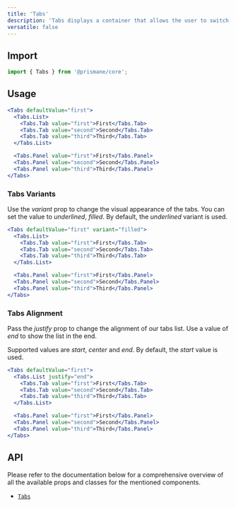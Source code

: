 ---
title: 'Tabs'
description: 'Tabs displays a container that allows the user to switch between different screens.'
versatile: false
---

## Import

```js
import { Tabs } from '@prismane/core';
```

## Usage

```jsx preview
<Tabs defaultValue="first">
  <Tabs.List>
    <Tabs.Tab value="first">First</Tabs.Tab>
    <Tabs.Tab value="second">Second</Tabs.Tab>
    <Tabs.Tab value="third">Third</Tabs.Tab>
  </Tabs.List>

  <Tabs.Panel value="first">First</Tabs.Panel>
  <Tabs.Panel value="second">Second</Tabs.Panel>
  <Tabs.Panel value="third">Third</Tabs.Panel>
</Tabs>
```

### Tabs Variants

Use the _variant_ prop to change the visual appearance of the tabs. You can set the value to _underlined_, _filled_. By default, the _underlined_ variant is used.

```jsx preview
<Tabs defaultValue="first" variant="filled">
  <Tabs.List>
    <Tabs.Tab value="first">First</Tabs.Tab>
    <Tabs.Tab value="second">Second</Tabs.Tab>
    <Tabs.Tab value="third">Third</Tabs.Tab>
  </Tabs.List>

  <Tabs.Panel value="first">First</Tabs.Panel>
  <Tabs.Panel value="second">Second</Tabs.Panel>
  <Tabs.Panel value="third">Third</Tabs.Panel>
</Tabs>
```

### Tabs Alignment

Pass the _justify_ prop to change the alignment of our tabs list. Use a value of _end_ to show the list in the end.

Supported values are _start_, _center_ and _end_. By default, the _start_ value is used.

```jsx preview
<Tabs defaultValue="first">
  <Tabs.List justify="end">
    <Tabs.Tab value="first">First</Tabs.Tab>
    <Tabs.Tab value="second">Second</Tabs.Tab>
    <Tabs.Tab value="third">Third</Tabs.Tab>
  </Tabs.List>

  <Tabs.Panel value="first">First</Tabs.Panel>
  <Tabs.Panel value="second">Second</Tabs.Panel>
  <Tabs.Panel value="third">Third</Tabs.Panel>
</Tabs>
```

## API

Please refer to the documentation below for a comprehensive overview of all the available props and classes for the mentioned components.

- [`Tabs`](/docs/components-api/tabs-api)
